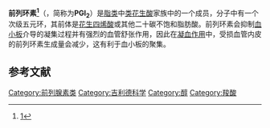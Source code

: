 {{expand english|time=2018-09-29T00:40:11+00:00}}
{{Expand|time=2011-09-16T07:39:48+00:00 }}
{{medical}}
{{Drugbox
| Verifiedfields = changed
| verifiedrevid = 407971997
| IUPAC_name = (''Z'')-5-[(4''R'',5''R'')-5-hydroxy-4-((''S,E'')-3-hydroxyoct-1-enyl)hexahydro-2''H''-cyclopenta[''b'']furan-2-ylidene]pentanoic acid
| image = Prostacyclin-2D-skeletal.png
| width = 200px
| image2 = Prostacyclin spacefill.png

<!--Clinical data-->
| tradename =  
| Drugs.com = {{drugs.com|monograph|iloprost}}
| pregnancy_category =  
| legal_status =  
| routes_of_administration =  

<!--Pharmacokinetic data-->
| bioavailability =  
| protein_bound =  
| metabolism =  
| elimination_half-life =  

<!--Identifiers-->
| CAS_number_Ref = {{cascite|correct|CAS}}
| CAS_number = 35121-78-9
| ATC_prefix = B01
| ATC_suffix = AC09
| ATC_supplemental =  
| PubChem = 114805
| DrugBank_Ref = {{drugbankcite|correct|drugbank}}
| DrugBank = APRD00949
| ChEMBL_Ref = {{ebicite|changed|EBI}}
| ChEMBL = 962

<!--Chemical data-->
| C=20 | H=32 | O=5 
| molecular_weight = 352.465 g/mol
| smiles = OC(=O)CCC\C=C1\C[C@@H]2[C@@H](/C=C/[C@@H](O)CCCCC)[C@H](O)C[C@@H]2O1
}}
'''前列环素<ref>[http://www.term.gov.cn/pages/homepage/result2.jsp?id=334433&subid=10001798&subject=%E6%BF%80%E7%B4%A0%E4%B8%8E%E7%BB%B4%E7%94%9F%E7%B4%A0&subsys=%E7%94%9F%E7%89%A9%E5%8C%96%E5%AD%A6%E4%B8%8E%E5%88%86%E5%AD%90%E7%94%9F%E7%89%A9%E5%AD%A6]{{dead link|date=2017年11月 |bot=InternetArchiveBot |fix-attempted=yes }}</ref>'''（{{lang-en|Prostacyclin}}，简称为'''PGI<sub>2</sub>'''）是[[脂类|脂类]]中[[类花生酸|类花生酸]]家族中的一个成员，分子中有一个次级五元环，其前体是[[花生四烯酸|花生四烯酸]]或其他二十碳不饱和脂肪酸。前列环素会抑制[[血小板|血小板]]介导的凝集过程并有强烈的血管舒张作用，因此在[[凝血|凝血作用]]中，受损血管内皮的前列环素生成量会减少，这有利于血小板的聚集。

==参考文献==
{{reflist}}
{{Antithrombotics}}
{{PAH rx}}
{{Prostaglandins}}
{{类花生酸}}

[[Category:前列腺素类|Category:前列腺素类]]
[[Category:吉利德科学|Category:吉利德科学]]
[[Category:醇|Category:醇]]
[[Category:羧酸|Category:羧酸]]